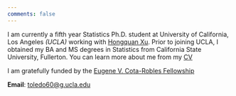 ```yaml
---
comments: false
---
```


<!---
[<img src="https://avatars.githubusercontent.com/u/33768064?v=4" style="max-width:25%;min-width:25px;float:right;" alt="Github repo" />](https://github.com/toledo60/)
--->

I am currently a fifth year Statistics Ph.D. student at University of California, Los Angeles *(UCLA)* working with [Hongquan Xu](http://www.stat.ucla.edu/~hqxu/). Prior to joining UCLA, I obtained my BA and MS degrees in Statistics from California State University, Fullerton. You can learn more about me from my [CV](/docs/CV/CV.pdf "CV")


I am gratefully funded by the [Eugene V. Cota-Robles Fellowship](https://grad.ucla.edu/funding/financial-aid/funding-for-entering-students/eugene-v-cota-robles-fellowship/)


**Email**: [toledo60@g.ucla.edu](mailto:toledo60@g.ucla.edu) <br/>
